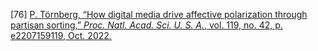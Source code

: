 \[76\]	[P. Törnberg, “How digital media drive affective polarization through partisan sorting,” *Proc. Natl. Acad. Sci. U. S. A.*, vol. 119, no. 42, p. e2207159119, Oct. 2022\.](http://paperpile.com/b/Lj1YHA/hCZpk)